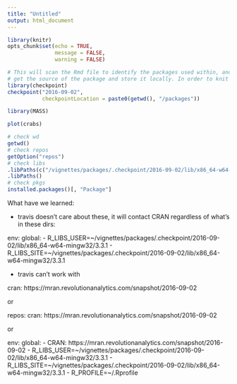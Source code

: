 ```yaml
---
title: "Untitled"
output: html_document
---
```


```r
library(knitr)
opts_chunk$set(echo = TRUE,
               message = FALSE,
               warning = FALSE)
```

```r
# This will scan the Rmd file to identify the packages used within, and 
# get the source of the package and store it locally. In order to knit this doc, I had to install.packages("rmarkdown", repos = "https://cran.revolutionanalytics.com")
library(checkpoint)
checkpoint("2016-09-02", 
           checkpointLocation = paste0(getwd(), "/packages"))
```

```r
library(MASS)

plot(crabs)
```

```r
# check wd
getwd()
# check repos
getOption("repos")
# check libs
.libPaths(c("/vignettes/packages/.checkpoint/2016-09-02/lib/x86_64-w64-mingw32/3.3.1", .libPaths()))
.libPaths()
# check pkgs
installed.packages()[, "Package"]
```

What have we learned:

- travis doesn't care about these, it will contact CRAN regardless of what's in these dirs:

env:
  global:
  - R_LIBS_USER=~/vignettes/packages/.checkpoint/2016-09-02/lib/x86_64-w64-mingw32/3.3.1
  - R_LIBS_SITE=~/vignettes/packages/.checkpoint/2016-09-02/lib/x86_64-w64-mingw32/3.3.1
  
- travis can't work with 

cran: https://mran.revolutionanalytics.com/snapshot/2016-09-02

or 

repos:
  cran: https://mran.revolutionanalytics.com/snapshot/2016-09-02
  
or 

env:
  global:
  - CRAN: https://mran.revolutionanalytics.com/snapshot/2016-09-02
  - R_LIBS_USER=~/vignettes/packages/.checkpoint/2016-09-02/lib/x86_64-w64-mingw32/3.3.1
  - R_LIBS_SITE=~/vignettes/packages/.checkpoint/2016-09-02/lib/x86_64-w64-mingw32/3.3.1
  - R_PROFILE=~/.Rprofile



